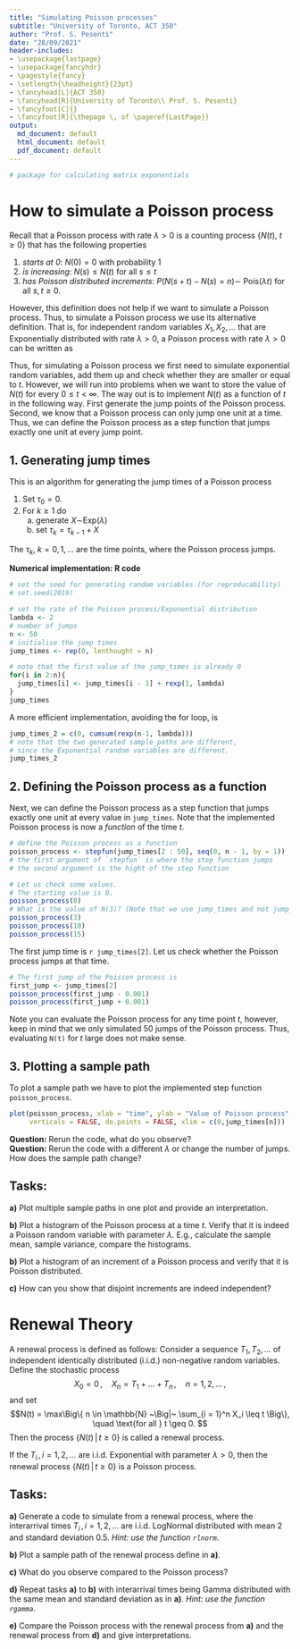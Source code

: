 ```yaml
---
title: "Simulating Poisson processes"
subtitle: "University of Toronto, ACT 350"
author: "Prof. S. Pesenti"
date: "28/09/2021"
header-includes:
- \usepackage{lastpage}
- \usepackage{fancyhdr}
- \pagestyle{fancy}
- \setlength{\headheight}{23pt}
- \fancyhead[L]{ACT 350}
- \fancyhead[R]{University of Toronto\\ Prof. S. Pesenti}
- \fancyfoot[C]{}
- \fancyfoot[R]{\thepage \, of \pageref{LastPage}}
output:
  md_document: default
  html_document: default
  pdf_document: default
---
```

```r
# package for calculating matrix exponentials
```


# How to simulate a Poisson process


Recall that a Poisson process with rate $\lambda >0$ is a counting process $\{ N(t), ~t \geq 0\}$ that has the following properties


1. *starts at 0*: $N(0) = 0$ with probability 1    
2. *is increasing*: $N(s)  \leq N(t)$ for all $s \leq t$    
3. *has Poisson distributed increments*: $P(N(s + t) - N(s) = n) \sim$ Pois($\lambda t$) for all $s,t \geq 0$.     


However, this definition does not help if we want to simulate a Poisson process. Thus, to simulate a Poisson process we use its alternative definition. That is, for independent random variables $X_1, X_2, \ldots$ that are Exponentially distributed with rate $\lambda>0$, a Poisson process with rate $\lambda>0$ can be written as
\begin{equation*}
N(t) = \max\Big\{ n \in \mathbb{N} ~\Big|~ \sum_{i = 1}^n X_i \leq t \Big\}, \quad \text{for all } t \geq 0.
\end{equation*}


Thus, for simulating a Poisson process we first need to simulate exponential random variables, add them up and check whether they are smaller or equal to $t$. However, we will run into problems when we want to store the value of $N(t)$ for every $0 \leq t < \infty$. The way out is to implement $N(t)$ as a function of $t$ in the following way. First generate the jump points of the Poisson process. Second, we know that a Poisson process can only jump one unit at a time. Thus, we can define the Poisson process as a step function that jumps exactly one unit at every jump point. 


## 1. Generating jump times
This is an algorithm for generating the jump times of a Poisson process    


1. Set $\tau_0 = 0$.     
2. For $k \geq 1$ do     
    a) generate $X \sim$Exp($\lambda$)      
    b) set $\tau_k = \tau_{k - 1} + X$    

The $\tau_k, ~ k = 0, 1, \ldots$ are the time points, where the Poisson process jumps. 


**Numerical implementation: R code**
```r
# set the seed for generating random variables (for reproducability) 
# set.seed(2019)

# set the rate of the Poisson process/Exponential distribution
lambda <- 2
# number of jumps 
n <- 50
# initialise the jump times
jump_times <- rep(0, lenthought = n)

# note that the first value of the jump_times is already 0
for(i in 2:n){
  jump_times[i] <- jump_times[i - 1] + rexp(1, lambda)
}
jump_times
```


A more efficient implementation, avoiding the for loop, is 
```r
jump_times_2 = c(0, cumsum(rexp(n-1, lambda)))
# note that the two generated sample_paths are different, 
# since the Exponential random variables are different.
jump_times_2
```

## 2. Defining the Poisson process as a function

Next, we can define the Poisson process as a step function that jumps exactly one unit at every value in `jump_times`. Note that the implemented Poisson process is now a *function* of the time $t$.   
```r
# define the Poisson process as a function
poisson_process <- stepfun(jump_times[2 : 50], seq(0, n - 1, by = 1))
# the first argument of `stepfun` is where the step function jumps
# the second argument is the hight of the step function

# Let us check some values.
# The starting value is 0.
poisson_process(0)
# What is the value of N(3)? (Note that we use jump_times and not jump_times_2)
poisson_process(3)
poisson_process(10)
poisson_process(15)
```

The first jump time is `r jump_times[2]`. Let us check whether the Poisson 
process jumps at that time.

```r
# The first jump of the Poisson process is 
first_jump <- jump_times[2]
poisson_process(first_jump - 0.001)
poisson_process(first_jump + 0.001)
```

Note you can evaluate the Poisson process for any time point $t$, however, keep in mind that we only simulated 50 jumps of the Poisson process. Thus, evaluating `N(t)` for $t$ large does not make sense. 

## 3. Plotting a sample path

To plot a sample path we have to plot the implemented step function `poisson_process`. 
```r
plot(poisson_process, xlab = "time", ylab = "Value of Poisson process", main = NULL,
     verticals = FALSE, do.points = FALSE, xlim = c(0,jump_times[n]))

```

**Question:** Rerun the code, what do you observe?     
**Question:** Rerun the code with a different $\lambda$ or change the number of jumps. How does the sample path change?      



## Tasks: 


**a)** Plot multiple sample paths in one plot and provide an interpretation.

**b)** Plot a histogram of the Poisson process at a time $t$. Verify that it is indeed a Poisson random variable with parameter $\lambda$. E.g., calculate the sample mean, sample variance, compare the histograms.

**b)** Plot a histogram of an increment of a Poisson process and verify that it is Poisson distributed. 

**c)** How can you show that disjoint increments are indeed independent? 



# Renewal Theory

A renewal process is defined as follows: Consider a sequence $T_1, T_2, \ldots$ of independent identically distributed (i.i.d.) non-negative random variables. Define the stochastic process
$$ X_0 = 0\,, \quad X_n = T_1 + \dots + T_n\,, \quad  n = 1, 2, \dots\,,$$
and set 
$$N(t) = \max\Big\{ n \in \mathbb{N} ~\Big|~ \sum_{i = 1}^n X_i \leq t \Big\}, \quad \text{for all } t \geq 0. $$
Then the process $\{N(t)\, |\, t \ge 0\}$ is called a renewal process. 

If the $T_i\, ,i = 1, 2, \ldots$ are i.i.d. Exponential with parameter $\lambda>0$, then the renewal process $\{N(t)\,|\, t \ge 0\}$ is a Poisson process. 



## Tasks: 
**a)** Generate a code to simulate from a renewal process, where the interarrival times $T_i\, ,i = 1, 2, \ldots$ are 
i.i.d. LogNormal distributed with mean $2$ and standard deviation 0.5. *Hint: use the function `rlnorm`*.


**b)** Plot a sample path of the renewal process define in **a)**. 

**c)** What do you observe compared to the Poisson process? 

**d)** Repeat tasks **a)** to **b)** with interarrival times being Gamma distributed with the same mean and standard deviation as in **a)**. *Hint: use the function `rgamma`*.

**e)** Compare the Poisson process with the renewal process from **a)** and the renewal process from **d)** and give interpretations. 











